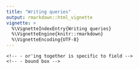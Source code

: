 ```yaml
---
title: "Writing queries"
output: rmarkdown::html_vignette
vignette: >
  %\VignetteIndexEntry{Writing queries}
  %\VignetteEngine{knitr::rmarkdown}
  %\VignetteEncoding{UTF-8}
---
```



<!-- The `query` argument in `search_pv` accepts either raw JSON (e.g., `query = '{"_gte":{"patent_date":"2007-01-04"}}'`) -->

<!-- note unpred behavior in api q language  -->
    <!-- - or'ing together is specific to field -->
    <!-- - bound box -->
    
<!-- note query builder tool -->

<!-- note data types and allowable oper (i.e., text vs string and contains vs _text_all) -->


<!-- # equiv in json, but note that cant easly tags like gte and contins: -->

<!-- list("_and" = -->
<!--        list( -->
<!--          list("gte" = list("inventor_last_name" = "Jobs")), -->
<!--          list("_or" = -->
<!--                 list( -->
<!--                   list("some_tag" =  "some value"), -->
<!--                   list("some_other_tag" = "some_other_value"), -->
<!--                   list("another_tag" = "another_value") -->
<!--                   ) -->
<!--               ), -->
<!--          list("assignee_lastknown_country" = "US") -->
<!--          ) -->
<!--      ) -> k -->

<!--      # note the unbox req for json -->